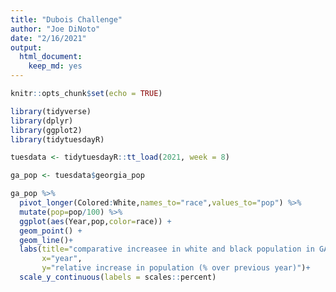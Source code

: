 ```yaml
---
title: "Dubois Challenge"
author: "Joe DiNoto"
date: "2/16/2021"
output: 
  html_document: 
    keep_md: yes
---
```


```r
knitr::opts_chunk$set(echo = TRUE)
```

```r
library(tidyverse)
library(dplyr)
library(ggplot2)
library(tidytuesdayR)
```

```r
tuesdata <- tidytuesdayR::tt_load(2021, week = 8)
```
```r
ga_pop <- tuesdata$georgia_pop
```

```r
ga_pop %>%
  pivot_longer(Colored:White,names_to="race",values_to="pop") %>%
  mutate(pop=pop/100) %>%
  ggplot(aes(Year,pop,color=race)) +
  geom_point() +
  geom_line()+
  labs(title="comparative increasee in white and black population in GA",
       x="year",
       y="relative increase in population (% over previous year)")+
  scale_y_continuous(labels = scales::percent)
```

